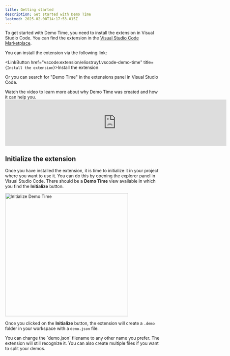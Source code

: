 ```yaml
---
title: Getting started
description: Get started with Demo Time
lastmod: 2025-02-08T14:17:53.015Z
---
```




To get started with Demo Time, you need to install the extension in Visual Studio Code. You can find the extension in the [Visual Studio Code Marketplace](https://marketplace.visualstudio.com/items?itemName=eliostruyf.vscode-demo-time).

You can install the extension via the following link: 

<LinkButton href="vscode:extension/eliostruyf.vscode-demo-time" title={`Install the extension`}>Install the extension</LinkButton>

Or you can search for "Demo Time" in the extensions panel in Visual Studio Code.

<Aside title='Watch the video'>
Watch the video to learn more about why Demo Time was created and how it can help you.

<iframe width="720" class="!h-[400px]" src="https://www.youtube.com/embed/l2dTaHsvJ14?si=h92yoNiiHllwj_c8" title="YouTube video player" frameborder="0" allow="accelerometer; autoplay; clipboard-write; encrypted-media; gyroscope; picture-in-picture; web-share" referrerpolicy="strict-origin-when-cross-origin" allowfullscreen></iframe>
</Aside>

## Initialize the extension

Once you have installed the extension, it is time to initialize it in your project where you want to use it. You can do this by opening the explorer panel in Visual Studio Code. There should be a **Demo Time** view available in which you find the **Initialize** button.

<Image class="mx-auto" src={initializeImage} alt="Initialize Demo Time" width="400" />

Once you clicked on the **Initialize** button, the extension will create a `.demo` folder in your workspace with a `demo.json` file.

<Aside type="tip">
You can change the `demo.json` filename to any other name you prefer. The extension will still recognize it. You can also create multiple files if you want to split your demos.
</Aside>
